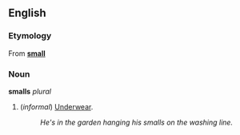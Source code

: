 ==English==
===Etymology===
From '''[[small]]'''

===Noun===
'''smalls''' ''plural''

#(''informal'') [[Underwear]].
#:''He's in the garden hanging his smalls on the washing line.''